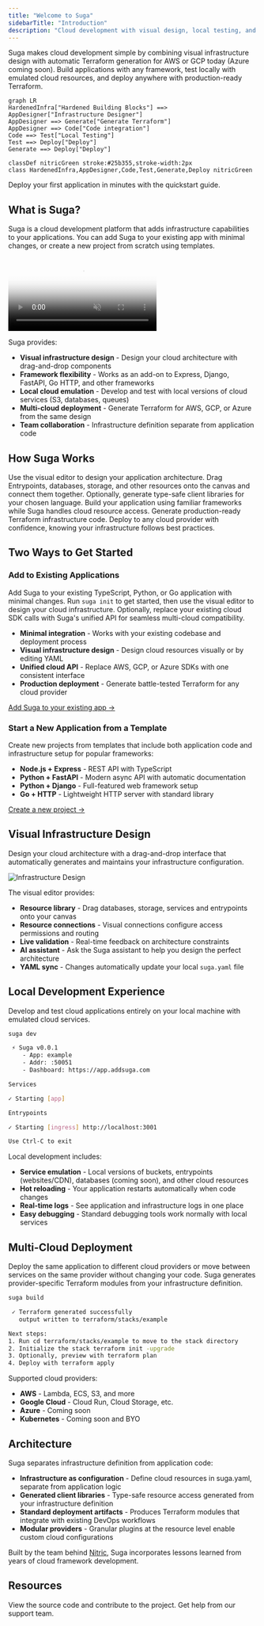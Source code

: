 ```yaml
---
title: "Welcome to Suga"
sidebarTitle: "Introduction"
description: "Cloud development with visual design, local testing, and multi-cloud deployment"
---
```


Suga makes cloud development simple by combining visual infrastructure design with automatic Terraform generation for AWS or GCP today (Azure coming soon).
Build applications with any framework, test locally with emulated cloud resources, and deploy anywhere with production-ready Terraform.
```mermaid
graph LR
HardenedInfra["Hardened Building Blocks"] ==> AppDesigner["Infrastructure Designer"]
AppDesigner ==> Generate["Generate Terraform"]
AppDesigner ==> Code["Code integration"]
Code ==> Test["Local Testing"]
Test ==> Deploy["Deploy"]
Generate ==> Deploy["Deploy"]

classDef nitricGreen stroke:#25b355,stroke-width:2px
class HardenedInfra,AppDesigner,Code,Test,Generate,Deploy nitricGreen

```

<Card title="Get Started" icon="rocket" href="/quickstart" horizontal>
  Deploy your first application in minutes with the quickstart guide.
</Card>

## What is Suga?

Suga is a cloud development platform that adds infrastructure capabilities to your applications. You can add Suga to your existing app with minimal changes, or create a new project from scratch using templates.

<div className="relative h-96 overflow-hidden">
  <video 
    className="w-full h-full object-cover object-top"
    autoPlay 
    loop 
    muted 
    playsInline
    preload="metadata"
    poster="/images/project-editor-poster.jpg"
    aria-label="Demo of the Suga visual project editor showing drag-and-drop infrastructure design"
  >
    <source src="/images/project-editor.webm" type="video/webm" />
    Your browser does not support the video tag.
  </video>
  <div className="absolute bottom-0 left-0 right-0 h-15 bg-gradient-to-t from-white to-transparent dark:from-gray-900 pointer-events-none"></div>
</div>

Suga provides:

- **Visual infrastructure design** - Design your cloud architecture with drag-and-drop components
- **Framework flexibility** - Works as an add-on to Express, Django, FastAPI, Go HTTP, and other frameworks
- **Local cloud emulation** - Develop and test with local versions of cloud services (S3, databases, queues)
- **Multi-cloud deployment** - Generate Terraform for AWS, GCP, or Azure from the same design
- **Team collaboration** - Infrastructure definition separate from application code

## How Suga Works

<Steps>
  <Step title="Design">
    Use the visual editor to design your application architecture. Drag Entrypoints, databases, storage, and other resources onto the canvas and connect them together.
  </Step>
  <Step title="Develop">
    Optionally, generate type-safe client libraries for your chosen language. Build your application using familiar frameworks while Suga handles cloud resource access.
  </Step>
  <Step title="Deploy">
    Generate production-ready Terraform infrastructure code. Deploy to any cloud provider with confidence, knowing your infrastructure follows best practices.
  </Step>
</Steps>

## Two Ways to Get Started

### Add to Existing Applications

Add Suga to your existing TypeScript, Python, or Go application with minimal changes. Run `suga init` to get started, then use the visual editor to design your cloud infrastructure. Optionally, replace your existing cloud SDK calls with Suga's unified API for seamless multi-cloud compatibility.

- **Minimal integration** - Works with your existing codebase and deployment process
- **Visual infrastructure design** - Design cloud resources visually or by editing YAML
- **Unified cloud API** - Replace AWS, GCP, or Azure SDKs with one consistent interface
- **Production deployment** - Generate battle-tested Terraform for any cloud provider

[Add Suga to your existing app →](/guides/add-suga)
  
### Start a New Application from a Template

Create new projects from templates that include both application code and infrastructure setup for popular frameworks:

- **Node.js + Express** - REST API with TypeScript
- **Python + FastAPI** - Modern async API with automatic documentation  
- **Python + Django** - Full-featured web framework setup
- **Go + HTTP** - Lightweight HTTP server with standard library

[Create a new project →](/quickstart)

## Visual Infrastructure Design

Design your cloud architecture with a drag-and-drop interface that automatically generates and maintains your infrastructure configuration.

![Infrastructure Design](/images/edit-design.png)

The visual editor provides:
- **Resource library** - Drag databases, storage, services and entrypoints onto your canvas
- **Resource connections** - Visual connections configure access permissions and routing
- **Live validation** - Real-time feedback on architecture constraints
- **AI assistant** - Ask the Suga assistant to help you design the perfect architecture
- **YAML sync** - Changes automatically update your local `suga.yaml` file

## Local Development Experience

Develop and test cloud applications entirely on your local machine with emulated cloud services.

```bash title="terminal" icon="terminal"
suga dev 

 ⚡ Suga v0.0.1
    - App: example
    - Addr: :50051
    - Dashboard: https://app.addsuga.com

Services

✓ Starting [app]

Entrypoints

✓ Starting [ingress] http://localhost:3001

Use Ctrl-C to exit
```

Local development includes:
- **Service emulation** - Local versions of buckets, entrypoints (websites/CDN), databases (coming soon), and other cloud resources
- **Hot reloading** - Your application restarts automatically when code changes
- **Real-time logs** - See application and infrastructure logs in one place
- **Easy debugging** - Standard debugging tools work normally with local services

## Multi-Cloud Deployment

Deploy the same application to different cloud providers or move between services on the same provider without changing your code. Suga generates provider-specific Terraform modules from your infrastructure definition.

```bash title="terminal" icon="terminal"
suga build

 ✓ Terraform generated successfully
   output written to terraform/stacks/example

Next steps:
1. Run cd terraform/stacks/example to move to the stack directory
2. Initialize the stack terraform init -upgrade
3. Optionally, preview with terraform plan
4. Deploy with terraform apply
```

Supported cloud providers:
- **AWS** - Lambda, ECS, S3, and more
- **Google Cloud** - Cloud Run, Cloud Storage, etc.
- **Azure** - Coming soon
- **Kubernetes** - Coming soon and BYO

## Architecture

Suga separates infrastructure definition from application code:

- **Infrastructure as configuration** - Define cloud resources in suga.yaml, separate from application logic
- **Generated client libraries** - Type-safe resource access generated from your infrastructure definition  
- **Standard deployment artifacts** - Produces Terraform modules that integrate with existing DevOps workflows
- **Modular providers** - Granular plugins at the resource level enable custom cloud configurations

Built by the team behind [Nitric](https://nitric.io), Suga incorporates lessons learned from years of cloud framework development.

## Resources

<Columns cols={2}>
  <Card title="GitHub" icon="github" href="https://github.com/nitrictech/suga">
    View the source code and contribute to the project.
  </Card>
  <Card title="Support" icon="life-buoy" href="mailto:support@addsuga.com">
    Get help from our support team.
  </Card>
</Columns>
